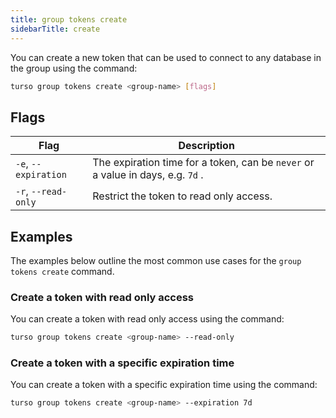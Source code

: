 ```yaml
---
title: group tokens create
sidebarTitle: create
---
```


You can create a new token that can be used to connect to any database in the group using the command:

```bash
turso group tokens create <group-name> [flags]
```

## Flags

| Flag                 | Description                                                                     |
| -------------------- | ------------------------------------------------------------------------------- |
| `-e`, `--expiration` | The expiration time for a token, can be `never` or a value in days, e.g. `7d` . |
| `-r`, `--read-only`  | Restrict the token to read only access.                                         |

## Examples

The examples below outline the most common use cases for the `group tokens create` command.

### Create a token with read only access

You can create a token with read only access using the command:

```bash
turso group tokens create <group-name> --read-only
```

### Create a token with a specific expiration time

You can create a token with a specific expiration time using the command:

```bash
turso group tokens create <group-name> --expiration 7d
```
